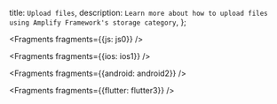   title: `Upload files`,
  description: `Learn more about how to upload files using Amplify Framework's storage category`,
};


<Fragments fragments={{js: js0}} />


<Fragments fragments={{ios: ios1}} />


<Fragments fragments={{android: android2}} />


<Fragments fragments={{flutter: flutter3}} />
